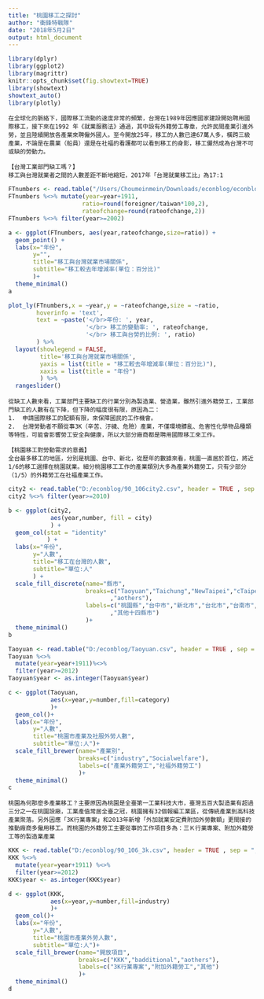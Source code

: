 ```yaml
---
title: "桃園移工之探討"
author: "衝鋒特戰隊"
date: "2018年5月2日"
output: html_document
---
```


```r
library(dplyr)
library(ggplot2)
library(magrittr)
knitr::opts_chunk$set(fig.showtext=TRUE)
library(showtext)
showtext_auto()
library(plotly)
```
```
在全球化的脈絡下，國際移工流動的速度非常的頻繁，台灣在1989年因應國家建設開始聘用國際移工，接下來在1992 年《就業服務法》通過，其中設有外籍勞工專章，允許民間產業引進外勞，並且陸續開放各產業來聘僱外國人。至今開放25年，移工的人數已達67萬人多，橫跨三級產業，不論是在農業（船員）還是在社福的看護都可以看到移工的身影，移工儼然成為台灣不可或缺的勞動力。
```
```
【台灣工業部門缺工嗎？】
移工與台灣就業者之間的人數差距不斷地縮短，2017年「台灣就業移工比」為17:1
```
```r
FTnumbers <- read.table("/Users/Choumeinmein/Downloads/econblog/econblog/86_106FTnumbers.csv", header = TRUE , sep = ",")
FTnumbers %<>% mutate(year=year+1911,
                     ratio=round(foreigner/taiwan*100,2),
                     rateofchange=round(rateofchange,2))
FTnumbers %<>% filter(year>=2002)
```

```r
a <- ggplot(FTnumbers, aes(year,rateofchange,size=ratio)) +
  geom_point() +
  labs(x="年份",
       y="",
       title="移工與台灣就業市場關係",
       subtitle="移工較去年增減率(單位：百分比)"
       )+
  theme_minimal()
a
```
```r
plot_ly(FTnumbers,x = ~year,y = ~rateofchange,size = ~ratio,
        hoverinfo = 'text',
        text = ~paste('</br>年份: ', year,
                      '</br> 移工的變動率: ', rateofchange,
                      '</br> 移工與台勞的比例: ', ratio)
        ) %>% 
  layout(showlegend = FALSE,
         title='移工與台灣就業市場關係',
         yaxis = list(title = "移工較去年增減率(單位：百分比)"),
         xaxis = list(title = "年份")
         ) %>%
  rangeslider()
```
```
從缺工人數來看，工業部門主要缺工的行業分別為製造業、營造業，雖然引進外籍勞工，工業部門缺工的人數有在下降，但下降的幅度很有限，原因為二：
1.	申請國際移工的配額有限，來保障國民的工作機會。
2.	台灣勞動者不願從事3K（辛苦、汙穢、危險）產業，不僅環境髒亂、危害性化學物品種類等特性，可能會影響勞工安全與健康，所以大部分廠商都是聘用國際移工來工作。
```
```
【桃園移工對勞動需求的意義】
全台最多移工的地區，分別是桃園、台中、新北，從歷年的數據來看，桃園一直居於首位，將近1/6的移工選擇在桃園就業。細分桃園移工工作的產業類別大多為產業外籍勞工，只有少部分（1/5）的外籍勞工在社福產業工作。
```
```r
city2 <- read.table("D:/econblog/90_106city2.csv", header = TRUE , sep = ",")
city2 %<>% filter(year>=2010)
```
```r
b <- ggplot(city2,
            aes(year,number, fill = city)
            ) +
  geom_col(stat = "identity"
           ) +
  labs(x="年份",
       y="人數",
       title="移工在台灣的人數",
       subtitle="單位:人"
       ) +
  scale_fill_discrete(name="縣市",
                      breaks=c("Taoyuan","Taichung","NewTaipei","cTaipei","cTainan","Kaohsiung"
                             ,"aothers"),
                      labels=c("桃園縣","台中市","新北市","台北市","台南市","高雄市"
                             ,"其他十四縣市")
                      )+
  theme_minimal()
b
```
```r
Taoyuan <- read.table("D:/econblog/Taoyuan.csv", header = TRUE , sep = ",")
Taoyuan %<>%
  mutate(year=year+1911)%<>%
  filter(year>=2012)
Taoyuan$year <- as.integer(Taoyuan$year)
```
```r
c <- ggplot(Taoyuan,
            aes(x=year,y=number,fill=category)
            )+
  geom_col()+
  labs(x="年份",
       y="人數",
       title="桃園市產業及社服外勞人數",
       subtitle="單位:人")+
  scale_fill_brewer(name="產業別",
                    breaks=c("industry","Socialwelfare"),
                    labels=c("產業外籍勞工","社福外籍勞工")
                    )+
  theme_minimal()
c
```
```
桃園為何那麼多產業移工？主要原因為桃園是全臺第一工業科技大市，臺灣五百大製造業有超過三分之一在桃園設廠，工業產值常居全臺之冠，桃園擁有32個報編工業區，從傳統產業到高科技產業聚落。另外因應「3K行業專案」和2013年新增「外加就業安定費附加外勞數額」更間接的推動廠商多僱用移工。而桃園的外籍勞工主要從事的工作項目多為：三Ｋ行業專案、附加外籍勞工等的製造業產業
```
```r
KKK <- read.table("D:/econblog/90_106_3k.csv", header = TRUE , sep = ",")
KKK %<>%
  mutate(year=year+1911) %<>%
  filter(year>=2012)
KKK$year <- as.integer(KKK$year)
```
```r
d <- ggplot(KKK,
            aes(x=year,y=number,fill=industry)
            )+
  geom_col()+
  labs(x="年份",
       y="人數",
       title="桃園市產業外勞人數",
       subtitle="單位:人")+
  scale_fill_brewer(name="開放項目",
                    breaks=c("KKK","badditional","aothers"),
                    labels=c("3K行業專案","附加外籍勞工","其他")
                    )+
  theme_minimal()
d
```
```

```

